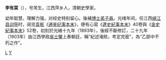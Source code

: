 '''李有棠'''（{{bd|1837年||1905年}}），号芾生，江西萍乡人，清朝史學家。

幼年聪慧，理解力强，对经史特别留心。後補[[博士弟子員|博士弟子員]]。光绪年间，任江西[[峡江县|峡江县]][[训导|训导]]时，阅览[[袁枢|袁枢]]《[[通鉴纪事本末|通鉴纪事本末]]》，便有心寫《[[遼史紀事本末|遼史紀事本末]]》40卷與《[[金史紀事本末|金史紀事本末]]》52卷，初刻於光緒十九年（1893年），後經不斷修訂，二十九年（1903年）由江西學政[[吳士鑒|吳士鑒]]上奏朝廷，稱“紀述淹賅，考定完密”，為“乙部中不朽之作”。

{{Academic-bio-stub}}
[[Category:清朝歷史學家|L]]
[[Category:李姓|Y]]